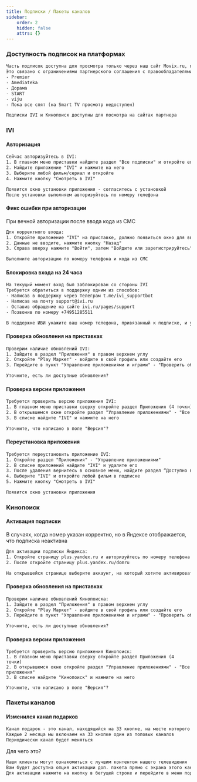 ```yaml
---
title: Подписки / Пакеты каналов
sidebar:
    order: 2
    hidden: false
    attrs: {}
---
```



### Доступность подписок на платформах

<LinkCard title="Доступность в БЗ"
                    href="https://clever.ertelecom.ru/content/space/4/article/8106"
                    description="Открыть таблицу подписок в базе знаний" target="_blank"/>

```txt
Часть подписок доступна для просмотра только через наш сайт Movix.ru, приложение Movix на мобильных устройствах и SmartTV, а так же на приставках Movix
Это связано с ограничениями партнерского соглашения с правообладателями, и распространяется на следующие подписки:
- Premier
- Amediateka
- Дорама
- START
- viju
- Пока все спят (на Smart TV просмотр недоступен)

Подписки IVI и Кинопоиск доступны для посмотра на сайтах партнера
```

### IVI

#### Авторизация

```txt
Сейчас авторизуйтесь в IVI:
1. В главном меню приставки найдите раздел "Все подписки" и откройте его
2. Найдите приложение "IVI" и нажмите на него
3. Выберите любой фильм/сериал и откройте
4. Нажмите кнопку "Смотреть в IVI"

Появится окно установки приложения - согласитесь с установкой
После установки выполняем авторизуйтесь по номеру телефона
```

#### Фикс ошибки при авторизации

При вечной авторизации после ввода кода из СМС

```txt
Для корректного входа:
1. Откройте приложение "IVI" на приставке, должно появиться окно для ввода кода из СМС
2. Данные не вводите, нажмите кнопку "Назад"
3. Справа вверху нажмите "Войти", затем "Войдите или зарегистрируйтесь"

Выполните авторизацию по номеру телефона и кода из СМС
```

#### Блокировка входа на 24 часа

```txt
На текущий момент вход был заблокирован со стороны IVI
Требуется обратиться в поддержку одним из способов:
- Написав в поддержку через Телеграм t.me/ivi_supportbot
- Написав на почту support@ivi.ru
- Оставив обращение на сайте ivi.ru/pages/support
- Позвонив по номеру +74951285511

В поддержке ИВИ укажите ваш номер телефона, привязанный к подписке, и укажите, что требуется разблокировать доступ к аккаунту
```

#### Проверка обновления на приставках

```txt
Проверим наличие обновлений IVI:
1. Зайдите в раздел "Приложения" в правом верхнем углу
2. Откройте "Play Маркет" - войдите в свой профиль или создайте его
3. Перейдите в пункт "Управление приложениями и играми" - "Проверить обновления" - "IVI"

Уточните, есть ли доступные обновления?
```

#### Проверка версии приложения

```txt
Требуется проверить версию приложения IVI:
1. В главном меню приставки сверху откройте раздел Приложения (4 точки)
2. В открывшемся окне откройте раздел "Управление приложениями" - "Все приложения"
3. В списке найдите "IVI" и нажмите на него

Уточните, что написано в поле "Версия"? 
```

#### Переустановка приложения

```txt
Требуется переустановить приложение IVI:
1. Откройте раздел "Приложения" - "Управление приложениями"
2. В списке приложений найдите "IVI" и удалите его
3. После удаления вернитесь в основное меню, найдите раздел “Доступно в тарифе”
4. Выберите "IVI" и откройте любой фильм в подписке
5. Нажмите кнопку "Смотреть в IVI"

Появится окно установки приложения
```

### Кинопоиск

#### Активация подписки

В случаях, когда номер указан корректно, но в Яндексе отображается, что подписка неактивна

```txt "[КТ КЛИЕНТА]"
Для активации подписки Яндекса:
1. Откройте страницу plus.yandex.ru и авторизуйтесь по номеру телефона [КТ КЛИЕНТА]
2. После откройте страницу plus.yandex.ru/domru

На открывшейся странице выберите аккаунт, на который хотите активировать подписку
```

#### Проверка обновления на приставках

```txt
Проверим наличие обновлений Кинопоиска:
1. Зайдите в раздел "Приложения" в правом верхнем углу
2. Откройте "Play Маркет" - войдите в свой профиль или создайте его
3. Перейдите в пункт "Управление приложениями и играми" - "Проверить обновления" - "Кинопоиск"

Уточните, есть ли доступные обновления?
```

#### Проверка версии приложения

```
Требуется проверить версию приложения Кинопоиск:
1. В главном меню приставки сверху откройте раздел Приложения (4 точки)
2. В открывшемся окне откройте раздел "Управление приложениями" - "Все приложения"
3. В списке найдите "Кинопоиск" и нажмите на него

Уточните, что написано в поле "Версия"? 
```

### Пакеты каналов

#### Изменился канал подарков

```txt
Канал подарок - это канал, находящийся на 33 кнопке, на месте которого будут вещать самые популярные каналы из платных доп. пакетов, либо тестовые телеканалы не входящие в ЧТП Дом.ru TV
Каждые 2 месяца мы включаем на 33 кнопке один из топовых каналов
Периодически канал будет меняться
```

Для чего это?

```txt
Наши клиенты могут ознакомиться с лучшим контентом нашего телевидения
Вам будет доступна опция активации доп. пакета прямо с экрана этого канала
Для активации нажмите на кнопку в бегущей строке и перейдите в меню подключения доп. пакета
```
